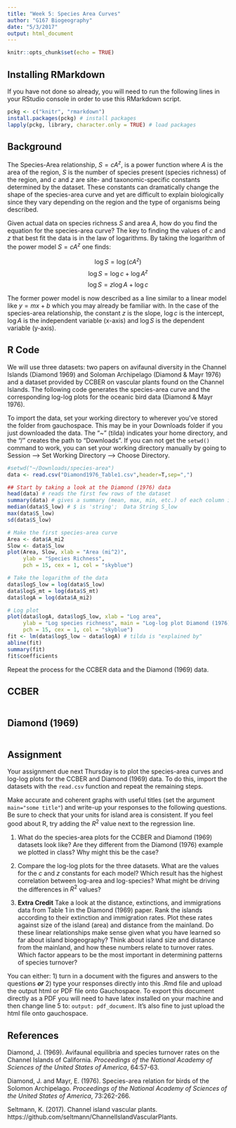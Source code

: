 ```yaml
---
title: "Week 5: Species Area Curves"
author: "G167 Biogeography"
date: "5/3/2017"
output: html_document
---
```


```r
knitr::opts_chunk$set(echo = TRUE)
```

## Installing RMarkdown
If you have not done so already, you will need to run the following lines in your RStudio console in order to use this RMarkdown script. 

```r
pckg <- c("knitr", "rmarkdown") 
install.packages(pckg) # install packages 
lapply(pckg, library, character.only = TRUE) # load packages
```

## Background

The Species-Area relationship, $S = cA^z$, is a power function where $A$ is the area of the region, $S$ is the number of species present (species richness) of the region, and $c$ and $z$ are site- and taxonomic-specific constants determined by the dataset. These constants can dramatically change the shape of the species-area curve and yet are difficult to explain biologically since they vary depending on the region and the type of organisms being described.

Given actual data on species richness $S$ and area $A$, how do you find the equation for the species-area curve? The key to finding the values of $c$ and $z$ that best fit the data is in the law of logarithms. By taking the logarithm of the power model $S = cA^z$ one finds:


$$ \log S = \log(cA^z) $$
$$ \log S = \log c + \log A^z $$
$$ \log S = z \log A + \log c$$

The former power model is now described as a line similar to a linear model like $y = mx + b$ which you may already be familiar with. In the case of the species-area relationship, the constant $z$ is the slope, $\log c$ is the intercept, $\log A$ is the independent variable (x-axis) and $\log S$ is the dependent variable (y-axis).

## R Code 
We will use three datasets: two papers on avifaunal diversity in the Channel Islands (Diamond 1969) and Soloman Archipelago (Diamond & Mayr 1976) and a dataset provided by CCBER on vascular plants found on the Channel Islands. The following code generates the species-area curve and the corresponding log-log plots for the oceanic bird data (Diamond & Mayr 1976).

To import the data, set your working directory to wherever you've stored the folder from gauchospace. This may be in your Downloads folder if you just downloaded the data. The "~" (tilda) indicates your home directory, and the "/" creates the path to "Downloads". If you can not get the `setwd()` command to work, you can set your working directory manually by going to Session --> Set Working Directory --> Choose Directory.

```r
#setwd("~/Downloads/species-area")
data <- read.csv("Diamond1976_Table1.csv",header=T,sep=",")
```

```r
## Start by taking a look at the Diamond (1976) data 
head(data) # reads the first few rows of the dataset 
summary(data) # gives a summary (mean, max, min, etc.) of each column in the dataset
median(data$S_low) # $ is 'string';  Data String S_low
max(data$S_low)
sd(data$S_low)

# Make the first species-area curve
Area <- data$A_mi2
Slow <- data$S_low
plot(Area, Slow, xlab = "Area (mi^2)",
     ylab = "Species Richness",
     pch = 15, cex = 1, col = "skyblue")

# Take the logarithm of the data
data$logS_low = log(data$S_low)
data$logS_mt = log(data$S_mt)
data$logA = log(data$A_mi2)

# Log plot
plot(data$logA, data$logS_low, xlab = "Log area",
     ylab = "Log species richness", main = "Log-log plot Diamond (1976)",
     pch = 15, cex = 1, col = "skyblue")
fit <- lm(data$logS_low ~ data$logA) # tilda is "explained by"
abline(fit)
summary(fit)
fit$coefficients
```

Repeat the process for the CCBER data and the Diamond (1969) data.

## CCBER
```r

```

## Diamond (1969)
```r

```

## Assignment
Your assignment due next Thursday is to plot the species-area curves and log-log plots for the CCBER and Diamond (1969) data. To do this, import the datasets with the `read.csv` function and repeat the remaining steps.

Make accurate and coherent graphs with useful titles (set the argument `main="some title"`) and write-up your responses to the following questions. Be sure to check that your units for island area is consistent. If you feel good about R, try adding the $R^2$ value next to the regression line. 

1. What do the species-area plots for the CCBER and Diamond (1969) datasets look like? Are they different from the Diamond (1976) example we plotted in class? Why might this be the case?

2. Compare the log-log plots for the three datasets. What are the values for the $c$ and $z$ constants for each model? Which result has the highest correlation between log-area and log-species? What might be driving the differences in $R^2$ values?

3. **Extra Credit** Take a look at the distance, extinctions, and immigrations data from Table 1 in the Diamond (1969) paper. Rank the islands according to their extinction and immigration rates. Plot these rates against size of the island (area) and distance from the mainland. Do these linear relationships make sense given what you have learned so far about island biogeography? Think about island size and distance from the mainland, and how these numbers relate to turnover rates. Which factor appears to be the most important in determining patterns of species turnover?

You can either: 1) turn in a document with the figures and answers to the questions **_or_** 2) type your responses directly into this .Rmd file and upload the output html or PDF file onto Gauchospace. To export this document directly as a PDF you will need to have latex installed on your machine and then change line 5 to: `output: pdf_document`. It's also fine to just upload the html file onto gauchospace.

## References
Diamond, J. (1969). Avifaunal equilibria and species turnover rates on the Channel Islands of California. _Proceedings of the National Academy of Sciences of the United States of America_, 64:57-63.

Diamond, J. and Mayr, E. (1976). Species-area relation for birds of the Solomon Archipelago. _Proceedings of the National Academy of Sciences of the United States of America_, 73:262-266.

Seltmann, K. (2017). Channel island vascular plants. https://github.com/seltmann/ChannelIslandVascularPlants.